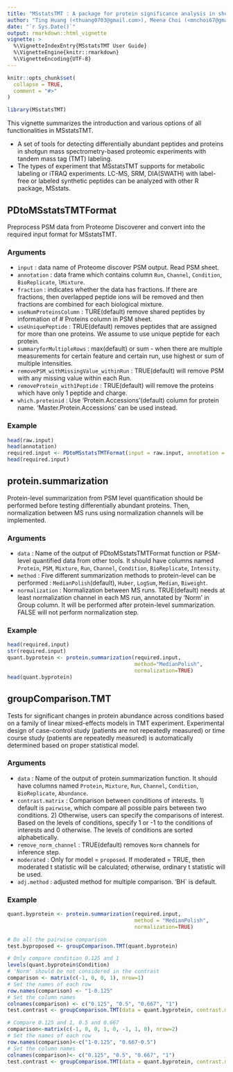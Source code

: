 ```yaml
---
title: "MSstatsTMT : A package for protein significance analysis in shotgun mass spectrometry-based proteomic experiments with tandem mass tag (TMT) labeling"
author: "Ting Huang (<thuang0703@gmail.com>), Meena Choi (<mnchoi67@gmail.com>), Sicheng Hao (<hao.sic@husky.neu.edu>)"
date: "`r Sys.Date()`"
output: rmarkdown::html_vignette
vignette: >
  %\VignetteIndexEntry{MSstatsTMT User Guide}
  %\VignetteEngine{knitr::rmarkdown}
  %\VignetteEncoding{UTF-8}
---
```


```r
knitr::opts_chunk$set(
  collapse = TRUE,
  comment = "#>"
)
```

```r
library(MSstatsTMT)
```


This vignette summarizes the introduction and various options of all functionalities in MSstatsTMT. 

- A set of tools for detecting differentially abundant peptides and proteins in shotgun mass spectrometry-based proteomic experiments with tandem mass tag (TMT) labeling.
- 	The types of experiment that MSstatsTMT supports for metabolic labeling or iTRAQ experiments. LC-MS, SRM, DIA(SWATH) with label-free or labeled synthetic peptides can be analyzed with other R package, MSstats.


## PDtoMSstatsTMTFormat

Preprocess PSM data from Proteome Discoverer and convert into the required input format for MSstatsTMT.


### Arguments

* `input` : data name of Proteome discover PSM output. Read PSM sheet.
* `annotation` : data frame which contains column `Run`, `Channel`, `Condition`, `BioReplicate`, `lMixture`.
* `fraction` : indicates whether the data has fractions. If there are fractions, then overlapped peptide ions will be removed and then fractions are combined for each biological mixture.
* `useNumProteinsColumn` : TURE(default) remove shared peptides by information of # Proteins column in PSM sheet.
* `useUniquePeptide` : TRUE(default) removes peptides that are assigned for more than one proteins. We assume to use unique peptide for each protein.
* `summaryforMultipleRows` : max(default) or sum - when there are multiple measurements for certain feature and certain run, use highest or sum of multiple intensities.
* `removePSM_withMissingValue_withinRun` : TRUE(default) will remove PSM with any missing value within each Run.
* `removeProtein_with1Peptide` : TRUE(default) will remove the proteins which have only 1 peptide and charge.
* `which.proteinid` : Use 'Protein.Accessions'(default) column for protein name. 'Master.Protein.Accessions' can be used instead.


### Example
```r
head(raw.input)
head(annotation)
required.input <- PDtoMSstatsTMTFormat(input = raw.input, annotation = annotation, which.proteinid = "Master.Protein.Accessions")
head(required.input)
```


## protein.summarization

Protein-level summarization from PSM level quantification should be performed before testing differentially abundant proteins.
Then, normalization between MS runs using normalization channels will be implemented.

### Arguments

* `data` : Name of the output of PDtoMSstatsTMTFormat function or PSM-level quantified data from other tools. It should have columns named `Protein`, `PSM`, `Mixture`, `Run`, `Channel`, `Condition`, `BioReplicate`, `Intensity`.
* `method` : Five different summarization methods to protein-level can be performed : `MedianPolish`(default), `Huber`, `LogSum`, `Median`, `Biweight`.
* `normalization` : Normalization between MS runs. TRUE(default) needs at least normalization channel in each MS run, annotated by 'Norm' in Group column. It will be performed after protein-level summarization. FALSE will not perform normalization step.


### Example
```r
head(required.input)
str(required.input)
quant.byprotein <- protein.summarization(required.input,
                                         method="MedianPolish",
                                         normalization=TRUE)
head(quant.byprotein)
```


## groupComparison.TMT

Tests for significant changes in protein abundance across conditions based on a family of linear mixed-effects models in TMT experiment. Experimental design of case-control study (patients are not repeatedly measured) or time course study (patients are repeatedly measured) is automatically determined based on proper statistical model.

### Arguments

* `data` : Name of the output of protein.summarization function. It should have columns named `Protein`, `Mixture`, `Run`, `Channel`, `Condition`, `BioReplicate`, `Abundance`.
* `contrast.matrix` : Comparison between conditions of interests. 1) default is `pairwise`, which compare all possible pairs between two conditions. 2) Otherwise, users can specify the comparisons of interest. Based on the levels of conditions, specify 1 or -1 to the conditions of interests and 0 otherwise. The levels of conditions are sorted alphabetically.
* `remove_norm_channel` : TRUE(default) removes `Norm` channels for inference step.
* `moderated` : Only for model = `proposed`. If moderated = TRUE, then moderated t statistic will be calculated; otherwise, ordinary t statistic will be used.
* `adj.method` : adjusted method for multiple comparison. 'BH` is default.


### Example
```r
quant.byprotein <- protein.summarization(required.input,
                                         method = "MedianPolish",
                                         normalization=TRUE)

# Do all the pairwise comparison
test.byproposed <- groupComparison.TMT(quant.byprotein)

# Only compare condition 0.125 and 1 
levels(quant.byprotein$Condition)
# 'Norm' should be not considered in the contrast
comparison <- matrix(c(-1, 0, 0, 1), nrow=1)
# Set the names of each row
row.names(comparison) <- "1-0.125"
# Set the column names
colnames(comparison) <- c("0.125", "0.5", "0.667", "1")
test.contrast <- groupComparison.TMT(data = quant.byprotein, contrast.matrix = comparison)

# Compare 0.125 and 1, 0.5 and 0.667
comparison<-matrix(c(-1, 0, 0, 1, 0, -1, 1, 0), nrow=2)
# Set the names of each row
row.names(comparison)<-c("1-0.125", "0.667-0.5")
# Set the column names
colnames(comparison)<- c("0.125", "0.5", "0.667", "1")
test.contrast <- groupComparison.TMT(data = quant.byprotein, contrast.matrix = comparison)

```
